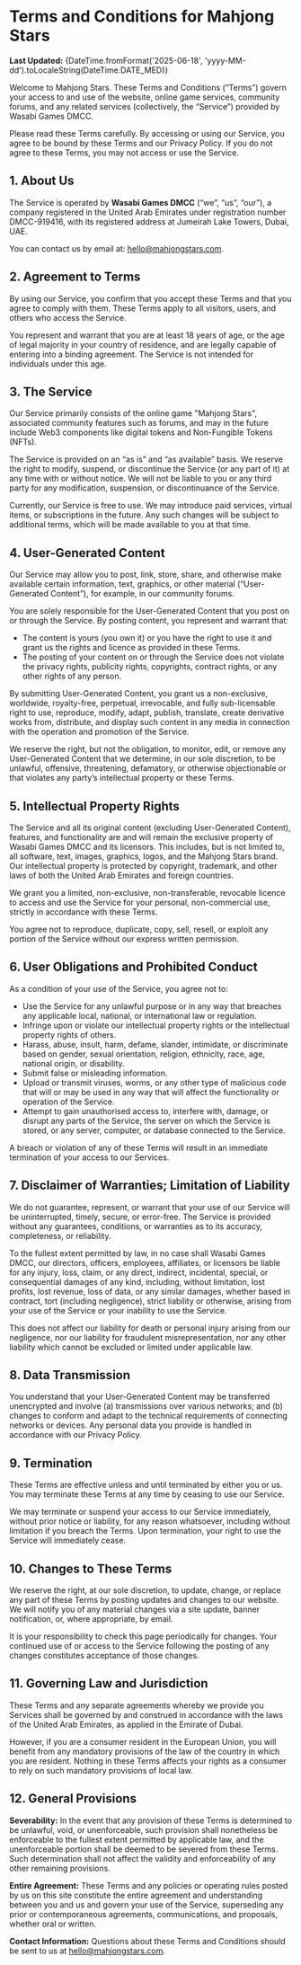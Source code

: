 
# Terms and Conditions for Mahjong Stars

**Last Updated:** {DateTime.fromFormat('2025-06-18', 'yyyy-MM-dd').toLocaleString(DateTime.DATE_MED)}

Welcome to Mahjong Stars. These Terms and Conditions (“Terms”) govern your access to and use of the website, online game services, community forums, and any related services (collectively, the “Service”) provided by Wasabi Games DMCC.

Please read these Terms carefully. By accessing or using our Service, you agree to be bound by these Terms and our Privacy Policy. If you do not agree to these Terms, you may not access or use the Service.

## 1. About Us

The Service is operated by **Wasabi Games DMCC** (“we”, “us”, “our”), a company registered in the United Arab Emirates under registration number DMCC-919416, with its registered address at Jumeirah Lake Towers, Dubai, UAE.

You can contact us by email at: [hello@mahjongstars.com](mailto:hello@mahjongstars.com).

## 2. Agreement to Terms

By using our Service, you confirm that you accept these Terms and that you agree to comply with them. These Terms apply to all visitors, users, and others who access the Service.

You represent and warrant that you are at least 18 years of age, or the age of legal majority in your country of residence, and are legally capable of entering into a binding agreement. The Service is not intended for individuals under this age.

## 3. The Service

Our Service primarily consists of the online game "Mahjong Stars", associated community features such as forums, and may in the future include Web3 components like digital tokens and Non-Fungible Tokens (NFTs).

The Service is provided on an “as is” and “as available” basis. We reserve the right to modify, suspend, or discontinue the Service (or any part of it) at any time with or without notice. We will not be liable to you or any third party for any modification, suspension, or discontinuance of the Service.

Currently, our Service is free to use. We may introduce paid services, virtual items, or subscriptions in the future. Any such changes will be subject to additional terms, which will be made available to you at that time.

## 4. User-Generated Content

Our Service may allow you to post, link, store, share, and otherwise make available certain information, text, graphics, or other material (“User-Generated Content”), for example, in our community forums.

You are solely responsible for the User-Generated Content that you post on or through the Service. By posting content, you represent and warrant that:

- The content is yours (you own it) or you have the right to use it and grant us the rights and licence as provided in these Terms.
- The posting of your content on or through the Service does not violate the privacy rights, publicity rights, copyrights, contract rights, or any other rights of any person.

By submitting User-Generated Content, you grant us a non-exclusive, worldwide, royalty-free, perpetual, irrevocable, and fully sub-licensable right to use, reproduce, modify, adapt, publish, translate, create derivative works from, distribute, and display such content in any media in connection with the operation and promotion of the Service.

We reserve the right, but not the obligation, to monitor, edit, or remove any User-Generated Content that we determine, in our sole discretion, to be unlawful, offensive, threatening, defamatory, or otherwise objectionable or that violates any party’s intellectual property or these Terms.

## 5. Intellectual Property Rights

The Service and all its original content (excluding User-Generated Content), features, and functionality are and will remain the exclusive property of Wasabi Games DMCC and its licensors. This includes, but is not limited to, all software, text, images, graphics, logos, and the Mahjong Stars brand. Our intellectual property is protected by copyright, trademark, and other laws of both the United Arab Emirates and foreign countries.

We grant you a limited, non-exclusive, non-transferable, revocable licence to access and use the Service for your personal, non-commercial use, strictly in accordance with these Terms.

You agree not to reproduce, duplicate, copy, sell, resell, or exploit any portion of the Service without our express written permission.

## 6. User Obligations and Prohibited Conduct

As a condition of your use of the Service, you agree not to:

- Use the Service for any unlawful purpose or in any way that breaches any applicable local, national, or international law or regulation.
- Infringe upon or violate our intellectual property rights or the intellectual property rights of others.
- Harass, abuse, insult, harm, defame, slander, intimidate, or discriminate based on gender, sexual orientation, religion, ethnicity, race, age, national origin, or disability.
- Submit false or misleading information.
- Upload or transmit viruses, worms, or any other type of malicious code that will or may be used in any way that will affect the functionality or operation of the Service.
- Attempt to gain unauthorised access to, interfere with, damage, or disrupt any parts of the Service, the server on which the Service is stored, or any server, computer, or database connected to the Service.

A breach or violation of any of these Terms will result in an immediate termination of your access to our Services.

## 7. Disclaimer of Warranties; Limitation of Liability

We do not guarantee, represent, or warrant that your use of our Service will be uninterrupted, timely, secure, or error-free. The Service is provided without any guarantees, conditions, or warranties as to its accuracy, completeness, or reliability.

To the fullest extent permitted by law, in no case shall Wasabi Games DMCC, our directors, officers, employees, affiliates, or licensors be liable for any injury, loss, claim, or any direct, indirect, incidental, special, or consequential damages of any kind, including, without limitation, lost profits, lost revenue, loss of data, or any similar damages, whether based in contract, tort (including negligence), strict liability or otherwise, arising from your use of the Service or your inability to use the Service.

This does not affect our liability for death or personal injury arising from our negligence, nor our liability for fraudulent misrepresentation, nor any other liability which cannot be excluded or limited under applicable law.

## 8. Data Transmission

You understand that your User-Generated Content may be transferred unencrypted and involve (a) transmissions over various networks; and (b) changes to conform and adapt to the technical requirements of connecting networks or devices. Any personal data you provide is handled in accordance with our Privacy Policy.

## 9. Termination

These Terms are effective unless and until terminated by either you or us. You may terminate these Terms at any time by ceasing to use our Service.

We may terminate or suspend your access to our Service immediately, without prior notice or liability, for any reason whatsoever, including without limitation if you breach the Terms. Upon termination, your right to use the Service will immediately cease.

## 10. Changes to These Terms

We reserve the right, at our sole discretion, to update, change, or replace any part of these Terms by posting updates and changes to our website. We will notify you of any material changes via a site update, banner notification, or, where appropriate, by email.

It is your responsibility to check this page periodically for changes. Your continued use of or access to the Service following the posting of any changes constitutes acceptance of those changes.

## 11. Governing Law and Jurisdiction

These Terms and any separate agreements whereby we provide you Services shall be governed by and construed in accordance with the laws of the United Arab Emirates, as applied in the Emirate of Dubai.

However, if you are a consumer resident in the European Union, you will benefit from any mandatory provisions of the law of the country in which you are resident. Nothing in these Terms affects your rights as a consumer to rely on such mandatory provisions of local law.

## 12. General Provisions

**Severability:** In the event that any provision of these Terms is determined to be unlawful, void, or unenforceable, such provision shall nonetheless be enforceable to the fullest extent permitted by applicable law, and the unenforceable portion shall be deemed to be severed from these Terms. Such determination shall not affect the validity and enforceability of any other remaining provisions.

**Entire Agreement:** These Terms and any policies or operating rules posted by us on this site constitute the entire agreement and understanding between you and us and govern your use of the Service, superseding any prior or contemporaneous agreements, communications, and proposals, whether oral or written.

**Contact Information:** Questions about these Terms and Conditions should be sent to us at [hello@mahjongstars.com](mailto:hello@mahjongstars.com).
